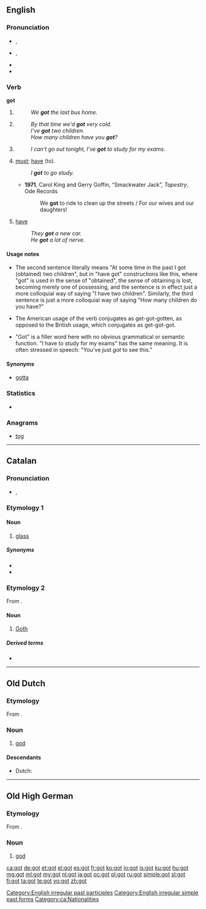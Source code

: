 {{also|Got|göt}}
==English==

===Pronunciation===
* {{a|RP}} {{IPA|/ɡɒt/}}, {{SAMPA|/gQt/}}
* {{a|GenAm}} {{IPA|/ɡɑt/}}, {{SAMPA|/gAt/}}
* {{audio|en-us-got.ogg|Audio (US)}}
* {{rhymes|ɒt}}

===Verb===
'''got'''

# {{simple past of|get}}
#: ''We '''got''' the last bus home.''
# {{British}} {{past participle of|get}}
#: ''By that time we'd '''got''' very cold.''
#: ''I've '''got''' two children.''
#: ''How many children have you '''got'''?''
# {{non-gloss definition|Expressing obligation.}}
#: ''I can't go out tonight, I've '''got''' to study for my exams.''
# {{context|Southern US|with [[to]]}} [[must#Verb|must]]; [[have]] (to).
#: ''I '''got''' to go study.''
#* '''1971''', Carol King and Gerry Goffin, “Smackwater Jack”, ''Tapestry'', Ode Records
#*: We '''got''' to ride to clean up the streets / For our wives and our daughters!
# {{context|Southern US|UK|slang}} [[have]]
#: ''They '''got''' a new car.''
#: ''He '''got''' a lot of nerve.''

====Usage notes====
* {{sense|past participle of get}} The second sentence literally means "At some time in the past I got (obtained) two children", but in "have got" constructions like this, where "got" is used in the sense of "obtained", the sense of obtaining is lost, becoming merely one of possessing, and the sentence is in effect just a more colloquial way of saying "I have two children". Similarly, the third sentence is just a more colloquial way of saying "How many children do you have?"
* {{sense|past participle of get}} The American usage of the verb conjugates as get-got-gotten, as opposed to the British usage, which conjugates as get-got-got.
* {{sense|expressing obligation}} "Got" is a filler word here with no obvious grammatical or semantic function. "I have to study for my exams" has the same meaning. It is often stressed in speech: "You've just ''got'' to see this."

====Synonyms====
* {{sense|must, have (to)}} [[gotta]]

===Statistics===
* {{rank|de|whole|find|191|got|let|world|thing}}

===Anagrams===
* [[tog#English|tog]]

[[Category:English irregular past participles]]
[[Category:English irregular simple past forms]]

----

==Catalan==

===Pronunciation===

* {{IPA|/gɔt/|lang=ca}}, {{SAMPA|/gOt/}}

===Etymology 1===

====Noun====
{{ca-noun|m}}

# [[glass]] {{gloss|drinking glass}}

=====Synonyms=====
* {{l|ca|tassó}}
* {{l|ca|vas}}

===Etymology 2===
From {{etyl|la|ca}} {{term|lang=la|Gothus}}.

====Noun====
{{ca-noun|m|f=goda|fpl=godes}}

# [[Goth]]

=====Derived terms=====
* {{l|ca|gòtic|gloss=Gothic}}

[[Category:ca:Nationalities]]

----

==Old Dutch==

===Etymology===
From {{proto|Germanic|gudan|lang=odt}}.

===Noun===
{{infl|odt|noun|g=m}}

# [[god]]

====Descendants====
* Dutch: {{l|nl|god}}

----

==Old High German==

===Etymology===
From {{proto|Indo-European|ǵʰuto-|lang=goh}}.

===Noun===
{{goh-noun|g=m}}

# [[god]]

[[ca:got]]
[[de:got]]
[[et:got]]
[[el:got]]
[[es:got]]
[[fr:got]]
[[ko:got]]
[[io:got]]
[[is:got]]
[[ku:got]]
[[hu:got]]
[[mg:got]]
[[ml:got]]
[[my:got]]
[[nl:got]]
[[ja:got]]
[[oc:got]]
[[pl:got]]
[[ru:got]]
[[simple:got]]
[[sl:got]]
[[fi:got]]
[[ta:got]]
[[te:got]]
[[vo:got]]
[[zh:got]]